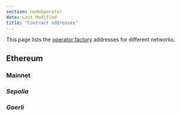```yaml
---
section: nodeOperator
date: Last Modified
title: "Contract addresses"
---
```



This page lists the [operator factory](/chainlink-nodes/contracts/operatorfactory) addresses for different networks.

## Ethereum

### Mainnet

<Address contractUrl="https://etherscan.io/address/0x3E64Cd889482443324F91bFA9c84fE72A511f48A" />

### Sepolia

<Address contractUrl="https://sepolia.etherscan.io/address/0x447Fd5eC2D383091C22B8549cb231a3bAD6d3fAf" />

### Goerli

<Address contractUrl="https://goerli.etherscan.io/address/0x8204C193ade6A1bB59BeF25B6A310E417953013f" />
